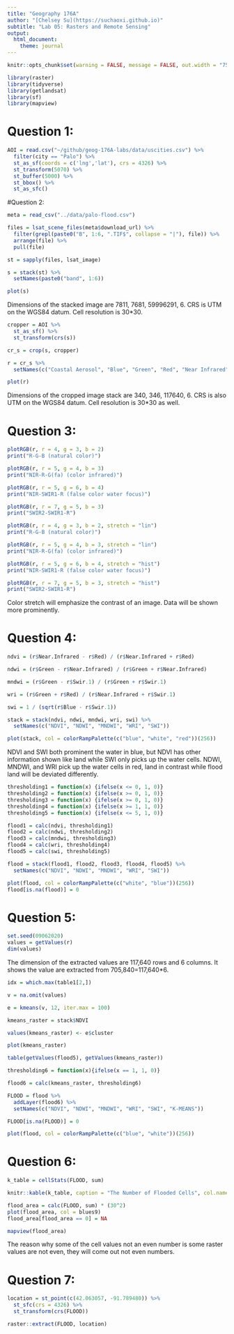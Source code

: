```yaml
---
title: "Geography 176A"
author: "[Chelsey Su](https://suchaoxi.github.io)"
subtitle: "Lab 05: Rasters and Remote Sensing"
output: 
  html_document:
    theme: journal
---
```

```r
knitr::opts_chunk$set(warning = FALSE, message = FALSE, out.width = "75%", fig.align = 'center')
```

```r
library(raster)
library(tidyverse)
library(getlandsat)
library(sf)
library(mapview)
```

# Question 1:

```r
AOI = read.csv("~/github/geog-176A-labs/data/uscities.csv") %>% 
  filter(city == "Palo") %>% 
  st_as_sf(coords = c('lng','lat'), crs = 4326) %>%
  st_transform(5070) %>%
  st_buffer(5000) %>%
  st_bbox() %>%
  st_as_sfc()
```





#Question 2:

```r
meta = read_csv("../data/palo-flood.csv")

files = lsat_scene_files(meta$download_url) %>%
  filter(grepl(paste0("B", 1:6, ".TIF$", collapse = "|"), file)) %>%
  arrange(file) %>% 
  pull(file)

st = sapply(files, lsat_image)

s = stack(st) %>%
  setNames(paste0("band", 1:6))

plot(s)
```
Dimensions of the stacked image are 7811, 7681, 59996291, 6.
CRS is UTM on the WGS84 datum.
Cell resolution is 30*30.

```r
cropper = AOI %>% 
  st_as_sf() %>% 
  st_transform(crs(s))

cr_s = crop(s, cropper)

r = cr_s %>% 
  setNames(c("Coastal Aerosol", "Blue", "Green", "Red", "Near Infrared", "Swir 1"))

plot(r)
```

Dimensions of the cropped image stack are 340, 346, 117640, 6.
CRS is also UTM on the WGS84 datum.
Cell resolution is 30*30 as well.





# Question 3:

```r
plotRGB(r, r = 4, g = 3, b = 2)
print("R-G-B (natural color)")

plotRGB(r, r = 5, g = 4, b = 3)
print("NIR-R-G(fa) (color infrared)")

plotRGB(r, r = 5, g = 6, b = 4)
print("NIR-SWIR1-R (false color water focus)")

plotRGB(r, r = 7, g = 5, b = 3)
print("SWIR2-SWIR1-R")
```

```r
plotRGB(r, r = 4, g = 3, b = 2, stretch = "lin")
print("R-G-B (natural color)")

plotRGB(r, r = 5, g = 4, b = 3, stretch = "lin")
print("NIR-R-G(fa) (color infrared)")

plotRGB(r, r = 5, g = 6, b = 4, stretch = "hist")
print("NIR-SWIR1-R (false color water focus)")

plotRGB(r, r = 7, g = 5, b = 3, stretch = "hist")
print("SWIR2-SWIR1-R")
```

Color stretch will emphasize the contrast of an image. Data will be shown more prominently. 





# Question 4:

```r
ndvi = (r$Near.Infrared - r$Red) / (r$Near.Infrared + r$Red)

ndwi = (r$Green - r$Near.Infrared) / (r$Green + r$Near.Infrared)

mndwi = (r$Green - r$Swir.1) / (r$Green + r$Swir.1)

wri = (r$Green + r$Red) / (r$Near.Infrared + r$Swir.1)

swi = 1 / (sqrt(r$Blue - r$Swir.1))

stack = stack(ndvi, ndwi, mndwi, wri, swi) %>% 
  setNames(c("NDVI", "NDWI", "MNDWI", "WRI", "SWI"))

plot(stack, col = colorRampPalette(c("blue", "white", "red"))(256))
```

NDVI and SWI both prominent the water in blue, but NDVI has other information shown like land while SWI only picks up the water cells. NDWI, MNDWI, and WRI pick up the water cells in red, land in contrast while flood land will be deviated differently.

```r
thresholding1 = function(x) {ifelse(x <= 0, 1, 0)}
thresholding2 = function(x) {ifelse(x >= 0, 1, 0)}
thresholding3 = function(x) {ifelse(x >= 0, 1, 0)}
thresholding4 = function(x) {ifelse(x >= 1, 1, 0)}
thresholding5 = function(x) {ifelse(x <= 5, 1, 0)}

flood1 = calc(ndvi, thresholding1)
flood2 = calc(ndwi, thresholding2)
flood3 = calc(mndwi, thresholding3)
flood4 = calc(wri, thresholding4)
flood5 = calc(swi, thresholding5)

flood = stack(flood1, flood2, flood3, flood4, flood5) %>% 
  setNames(c("NDVI", "NDWI", "MNDWI", "WRI", "SWI")) 

plot(flood, col = colorRampPalette(c("white", "blue"))(256))
flood[is.na(flood)] = 0
```





# Question 5:

```r
set.seed(09062020)
values = getValues(r)
dim(values)
```
The dimension of the extracted values are 117,640 rows and 6 columns. It shows the value are extracted from 705,840=117,640*6.
```r
idx = which.max(table1[2,])

v = na.omit(values)

e = kmeans(v, 12, iter.max = 100)

kmeans_raster = stack$NDVI

values(kmeans_raster) <- e$cluster

plot(kmeans_raster)
```

```r
table(getValues(flood5), getValues(kmeans_raster))
```

```r
thresholding6 = function(x){ifelse(x == 1, 1, 0)}

flood6 = calc(kmeans_raster, thresholding6)

FLOOD = flood %>%
  addLayer(flood6) %>%
  setNames(c("NDVI", "NDWI", "MNDWI", "WRI", "SWI", "K-MEANS"))

FLOOD[is.na(FLOOD)] = 0

plot(flood, col = colorRampPalette(c("blue", "white"))(256))
```





# Question 6:

```r
k_table = cellStats(FLOOD, sum)

knitr::kable(k_table, caption = "The Number of Flooded Cells", col.names = c("Number of Cells")) 
```

```r
flood_area = calc(FLOOD, sum) * (30^2)
plot(flood_area, col = blues9)
flood_area[flood_area == 0] = NA
```

```r
mapview(flood_area)
```
The reason why some of the cell values not an even number is some raster values are not even, they will come out not even numbers. 





# Question 7:

```r
location = st_point(c(42.063057, -91.789480)) %>%
  st_sfc(crs = 4326) %>% 
  st_transform(crs(FLOOD)) 

raster::extract(FLOOD, location)
```
